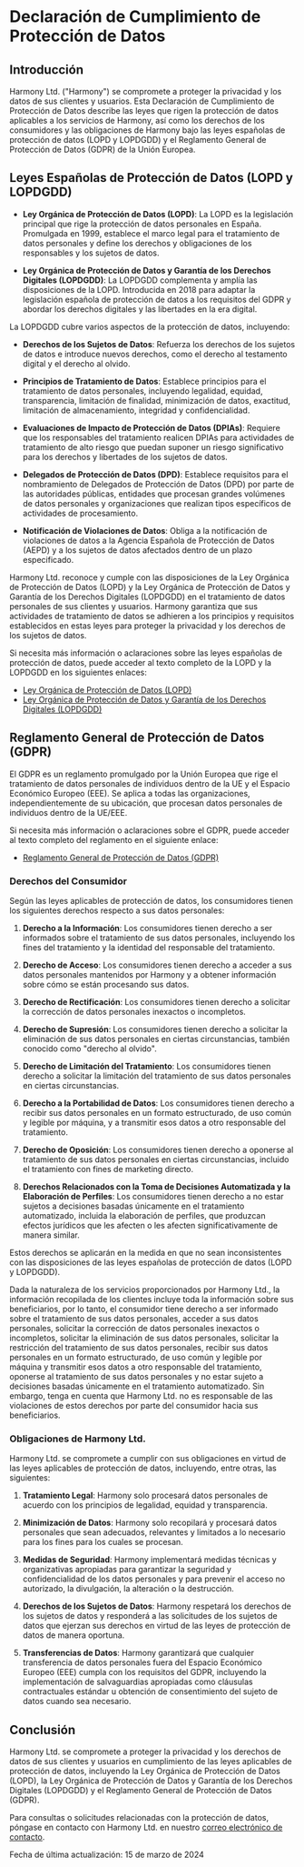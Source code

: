 # Declaración de Cumplimiento de Protección de Datos

## Introducción

Harmony Ltd. ("Harmony") se compromete a proteger la privacidad y los datos de sus clientes y usuarios. Esta Declaración de Cumplimiento de Protección de Datos describe las leyes que rigen la protección de datos aplicables a los servicios de Harmony, así como los derechos de los consumidores y las obligaciones de Harmony bajo las leyes españolas de protección de datos (LOPD y LOPDGDD) y el Reglamento General de Protección de Datos (GDPR) de la Unión Europea.

## Leyes Españolas de Protección de Datos (LOPD y LOPDGDD)

- **Ley Orgánica de Protección de Datos (LOPD)**: La LOPD es la legislación principal que rige la protección de datos personales en España. Promulgada en 1999, establece el marco legal para el tratamiento de datos personales y define los derechos y obligaciones de los responsables y los sujetos de datos.

- **Ley Orgánica de Protección de Datos y Garantía de los Derechos Digitales (LOPDGDD)**: La LOPDGDD complementa y amplía las disposiciones de la LOPD. Introducida en 2018 para adaptar la legislación española de protección de datos a los requisitos del GDPR y abordar los derechos digitales y las libertades en la era digital.

La LOPDGDD cubre varios aspectos de la protección de datos, incluyendo:

- **Derechos de los Sujetos de Datos**: Refuerza los derechos de los sujetos de datos e introduce nuevos derechos, como el derecho al testamento digital y el derecho al olvido.

- **Principios de Tratamiento de Datos**: Establece principios para el tratamiento de datos personales, incluyendo legalidad, equidad, transparencia, limitación de finalidad, minimización de datos, exactitud, limitación de almacenamiento, integridad y confidencialidad.

- **Evaluaciones de Impacto de Protección de Datos (DPIAs)**: Requiere que los responsables del tratamiento realicen DPIAs para actividades de tratamiento de alto riesgo que puedan suponer un riesgo significativo para los derechos y libertades de los sujetos de datos.

- **Delegados de Protección de Datos (DPD)**: Establece requisitos para el nombramiento de Delegados de Protección de Datos (DPD) por parte de las autoridades públicas, entidades que procesan grandes volúmenes de datos personales y organizaciones que realizan tipos específicos de actividades de procesamiento.

- **Notificación de Violaciones de Datos**: Obliga a la notificación de violaciones de datos a la Agencia Española de Protección de Datos (AEPD) y a los sujetos de datos afectados dentro de un plazo especificado.

Harmony Ltd. reconoce y cumple con las disposiciones de la Ley Orgánica de Protección de Datos (LOPD) y la Ley Orgánica de Protección de Datos y Garantía de los Derechos Digitales (LOPDGDD) en el tratamiento de datos personales de sus clientes y usuarios. Harmony garantiza que sus actividades de tratamiento de datos se adhieren a los principios y requisitos establecidos en estas leyes para proteger la privacidad y los derechos de los sujetos de datos.

Si necesita más información o aclaraciones sobre las leyes españolas de protección de datos, puede acceder al texto completo de la LOPD y la LOPDGDD en los siguientes enlaces:

- [Ley Orgánica de Protección de Datos (LOPD)](https://www.boe.es/buscar/act.php?id=BOE-A-1999-23750)
- [Ley Orgánica de Protección de Datos y Garantía de los Derechos Digitales (LOPDGDD)](https://www.boe.es/buscar/act.php?id=BOE-A-2018-16673)

## Reglamento General de Protección de Datos (GDPR)

El GDPR es un reglamento promulgado por la Unión Europea que rige el tratamiento de datos personales de individuos dentro de la UE y el Espacio Económico Europeo (EEE). Se aplica a todas las organizaciones, independientemente de su ubicación, que procesan datos personales de individuos dentro de la UE/EEE.

Si necesita más información o aclaraciones sobre el GDPR, puede acceder al texto completo del reglamento en el siguiente enlace:

- [Reglamento General de Protección de Datos (GDPR)](https://eur-lex.europa.eu/legal-content/ES/TXT/?uri=CELEX:32016R0679)

### Derechos del Consumidor

Según las leyes aplicables de protección de datos, los consumidores tienen los siguientes derechos respecto a sus datos personales:

1. **Derecho a la Información**: Los consumidores tienen derecho a ser informados sobre el tratamiento de sus datos personales, incluyendo los fines del tratamiento y la identidad del responsable del tratamiento.

2. **Derecho de Acceso**: Los consumidores tienen derecho a acceder a sus datos personales mantenidos por Harmony y a obtener información sobre cómo se están procesando sus datos.

3. **Derecho de Rectificación**: Los consumidores tienen derecho a solicitar la corrección de datos personales inexactos o incompletos.

4. **Derecho de Supresión**: Los consumidores tienen derecho a solicitar la eliminación de sus datos personales en ciertas circunstancias, también conocido como "derecho al olvido".

5. **Derecho de Limitación del Tratamiento**: Los consumidores tienen derecho a solicitar la limitación del tratamiento de sus datos personales en ciertas circunstancias.

6. **Derecho a la Portabilidad de Datos**: Los consumidores tienen derecho a recibir sus datos personales en un formato estructurado, de uso común y legible por máquina, y a transmitir esos datos a otro responsable del tratamiento.

7. **Derecho de Oposición**: Los consumidores tienen derecho a oponerse al tratamiento de sus datos personales en ciertas circunstancias, incluido el tratamiento con fines de marketing directo.

8. **Derechos Relacionados con la Toma de Decisiones Automatizada y la Elaboración de Perfiles**: Los consumidores tienen derecho a no estar sujetos a decisiones basadas únicamente en el tratamiento automatizado, incluida la elaboración de perfiles, que produzcan efectos jurídicos que les afecten o les afecten significativamente de manera similar.

Estos derechos se aplicarán en la medida en que no sean inconsistentes con las disposiciones de las leyes españolas de protección de datos (LOPD y LOPDGDD).

Dada la naturaleza de los servicios proporcionados por Harmony Ltd., la información recopilada de los clientes incluye toda la información sobre sus beneficiarios, por lo tanto, el consumidor tiene derecho a ser informado sobre
el tratamiento de sus datos personales, acceder a sus datos personales, solicitar la corrección de datos personales inexactos o incompletos, solicitar la eliminación de sus datos personales, solicitar la restricción del
tratamiento de sus datos personales, recibir sus datos personales en un formato estructurado, de uso común y legible por máquina y transmitir esos datos a otro responsable del tratamiento, oponerse al tratamiento de
sus datos personales y no estar sujeto a decisiones basadas únicamente en el tratamiento automatizado. Sin embargo, tenga en cuenta que Harmony Ltd. no es responsable de las violaciones de estos derechos por parte del consumidor hacia sus beneficiarios.

### Obligaciones de Harmony Ltd.

Harmony Ltd. se compromete a cumplir con sus obligaciones en virtud de las leyes aplicables de protección de datos, incluyendo, entre otras, las siguientes:

1. **Tratamiento Legal**: Harmony solo procesará datos personales de acuerdo con los principios de legalidad, equidad y transparencia.

2. **Minimización de Datos**: Harmony solo recopilará y procesará datos personales que sean adecuados, relevantes y limitados a lo necesario para los fines para los cuales se procesan.

3. **Medidas de Seguridad**: Harmony implementará medidas técnicas y organizativas apropiadas para garantizar la seguridad y confidencialidad de los datos personales y para prevenir el acceso no autorizado, la divulgación, la alteración o la destrucción.

4. **Derechos de los Sujetos de Datos**: Harmony respetará los derechos de los sujetos de datos y responderá a las solicitudes de los sujetos de datos que ejerzan sus derechos en virtud de las leyes de protección de datos de manera oportuna.

5. **Transferencias de Datos**: Harmony garantizará que cualquier transferencia de datos personales fuera del Espacio Económico Europeo (EEE) cumpla con los requisitos del GDPR, incluyendo la implementación de salvaguardias apropiadas como cláusulas contractuales estándar u obtención de consentimiento del sujeto de datos cuando sea necesario.

## Conclusión

Harmony Ltd. se compromete a proteger la privacidad y los derechos de datos de sus clientes y usuarios en cumplimiento de las leyes aplicables de protección de datos, incluyendo la Ley Orgánica de Protección de Datos (LOPD), la Ley Orgánica de Protección de Datos y Garantía de los Derechos Digitales (LOPDGDD) y el Reglamento General de Protección de Datos (GDPR).

Para consultas o solicitudes relacionadas con la protección de datos, póngase en contacto con Harmony Ltd. en nuestro [correo electrónico de contacto](mailto:harmonyltd@outlook.com).

Fecha de última actualización: 15 de marzo de 2024
